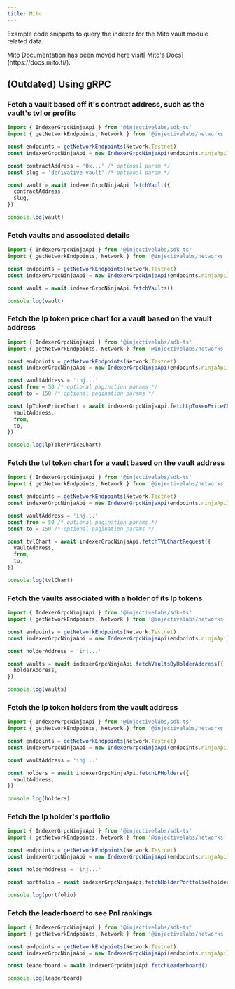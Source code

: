```yaml
---
title: Mito
---
```


Example code snippets to query the indexer for the Mito vault module related data.

<Callout icon="info" color="#07C1FF" iconType="regular">
Mito Documentation has been moved here visit[ Mito's Docs](https://docs.mito.fi/).
</Callout>

## (Outdated) Using gRPC

### Fetch a vault based off it's contract address, such as the vault's tvl or profits

```ts
import { IndexerGrpcNinjaApi } from '@injectivelabs/sdk-ts'
import { getNetworkEndpoints, Network } from '@injectivelabs/networks'

const endpoints = getNetworkEndpoints(Network.Testnet)
const indexerGrpcNinjaApi = new IndexerGrpcNinjaApi(endpoints.ninjaApi)

const contractAddress = '0x...' /* optional param */
const slug = 'derivative-vault' /* optional param */

const vault = await indexerGrpcNinjaApi.fetchVault({
  contractAddress,
  slug,
})

console.log(vault)
```

### Fetch vaults and associated details

```ts
import { IndexerGrpcNinjaApi } from '@injectivelabs/sdk-ts'
import { getNetworkEndpoints, Network } from '@injectivelabs/networks'

const endpoints = getNetworkEndpoints(Network.Testnet)
const indexerGrpcNinjaApi = new IndexerGrpcNinjaApi(endpoints.ninjaApi)

const vault = await indexerGrpcNinjaApi.fetchVaults()

console.log(vault)
```

### Fetch the lp token price chart for a vault based on the vault address

```ts
import { IndexerGrpcNinjaApi } from '@injectivelabs/sdk-ts'
import { getNetworkEndpoints, Network } from '@injectivelabs/networks'

const endpoints = getNetworkEndpoints(Network.Testnet)
const indexerGrpcNinjaApi = new IndexerGrpcNinjaApi(endpoints.ninjaApi)

const vaultAddress = 'inj...'
const from = 50 /* optional pagination params */
const to = 150 /* optional pagination params */

const lpTokenPriceChart = await indexerGrpcNinjaApi.fetchLpTokenPriceChart({
  vaultAddress,
  from,
  to,
})

console.log(lpTokenPriceChart)
```

### Fetch the tvl token chart for a vault based on the vault address

```ts
import { IndexerGrpcNinjaApi } from '@injectivelabs/sdk-ts'
import { getNetworkEndpoints, Network } from '@injectivelabs/networks'

const endpoints = getNetworkEndpoints(Network.Testnet)
const indexerGrpcNinjaApi = new IndexerGrpcNinjaApi(endpoints.ninjaApi)

const vaultAddress = 'inj...'
const from = 50 /* optional pagination params */
const to = 150 /* optional pagination params */

const tvlChart = await indexerGrpcNinjaApi.fetchTVLChartRequest({
  vaultAddress,
  from,
  to,
})

console.log(tvlChart)
```

### Fetch the vaults associated with a holder of its lp tokens

```ts
import { IndexerGrpcNinjaApi } from '@injectivelabs/sdk-ts'
import { getNetworkEndpoints, Network } from '@injectivelabs/networks'

const endpoints = getNetworkEndpoints(Network.Testnet)
const indexerGrpcNinjaApi = new IndexerGrpcNinjaApi(endpoints.ninjaApi)

const holderAddress = 'inj...'

const vaults = await indexerGrpcNinjaApi.fetchVaultsByHolderAddress({
  holderAddress,
})

console.log(vaults)
```

### Fetch the lp token holders from the vault address

```ts
import { IndexerGrpcNinjaApi } from '@injectivelabs/sdk-ts'
import { getNetworkEndpoints, Network } from '@injectivelabs/networks'

const endpoints = getNetworkEndpoints(Network.Testnet)
const indexerGrpcNinjaApi = new IndexerGrpcNinjaApi(endpoints.ninjaApi)

const vaultAddress = 'inj...'

const holders = await indexerGrpcNinjaApi.fetchLPHolders({
  vaultAddress,
})

console.log(holders)
```

### Fetch the lp holder's portfolio

```ts
import { IndexerGrpcNinjaApi } from '@injectivelabs/sdk-ts'
import { getNetworkEndpoints, Network } from '@injectivelabs/networks'

const endpoints = getNetworkEndpoints(Network.Testnet)
const indexerGrpcNinjaApi = new IndexerGrpcNinjaApi(endpoints.ninjaApi)

const holderAddress = 'inj...'

const portfolio = await indexerGrpcNinjaApi.fetchHolderPortfolio(holderAddress)

console.log(portfolio)
```

### Fetch the leaderboard to see Pnl rankings

```ts
import { IndexerGrpcNinjaApi } from '@injectivelabs/sdk-ts'
import { getNetworkEndpoints, Network } from '@injectivelabs/networks'

const endpoints = getNetworkEndpoints(Network.Testnet)
const indexerGrpcNinjaApi = new IndexerGrpcNinjaApi(endpoints.ninjaApi)

const leaderboard = await indexerGrpcNinjaApi.fetchLeaderboard()

console.log(leaderboard)
```
